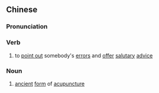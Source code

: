 {{also|针砭}}
==Chinese==
{{zh-forms|s=针砭}}

===Pronunciation===
{{zh-pron
|m=zhēnbiān
|c=zam1 bin1
|mn=qz:cherm-pian/xm,zz:chiam-pian
|cat=v,n
}}

===Verb===
{{zh-verb}}

# to [[point out]] somebody's [[error]]s and [[offer]] [[salutary]] [[advice]]
===Noun===
{{zh-noun}}

# [[ancient]] [[form]] of [[acupuncture]]
